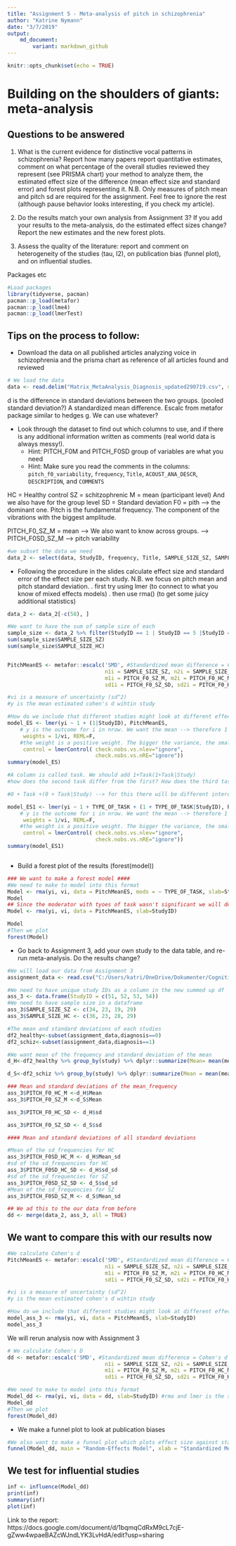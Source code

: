 ```yaml
---
title: "Assignment 5 - Meta-analysis of pitch in schizophrenia"
author: "Katrine Nymann"
date: "3/7/2019"
output: 
    md_document:
        variant: markdown_github
---
```


```r
knitr::opts_chunk$set(echo = TRUE)
```

# Building on the shoulders of giants: meta-analysis

## Questions to be answered

1. What is the current evidence for distinctive vocal patterns in schizophrenia? Report how many papers report quantitative estimates, comment on what percentage of the overall studies reviewed they represent (see PRISMA chart) your method to analyze them, the estimated effect size of the difference (mean effect size and standard error) and forest plots representing it. N.B. Only measures of pitch mean and pitch sd are required for the assignment. Feel free to ignore the rest (although pause behavior looks interesting, if you check my article).

2. Do the results match your own analysis from Assignment 3? If you add your results to the meta-analysis, do the estimated effect sizes change? Report the new estimates and the new forest plots.

3. Assess the quality of the literature: report and comment on heterogeneity of the studies (tau, I2), on publication bias (funnel plot), and on influential studies.

Packages etc
```r
#Load packages
library(tidyverse, pacman)
pacman::p_load(metafor)
pacman::p_load(lme4)
pacman::p_load(lmerTest)
```

## Tips on the process to follow:

- Download the data on all published articles analyzing voice in schizophrenia and the prisma chart as reference of all articles found and reviewed
```r
# We load the data
data <- read.delim("Matrix_MetaAnalysis_Diagnosis_updated290719.csv", sep =";")
```
d is the difference in standard deviations between the two groups. (pooled standard deviation?)
A standardized mean difference. 
Escalc from metafor package
similar to hedges g. We can use whatever?


- Look through the dataset to find out which columns to use, and if there is any additional information written as comments (real world data is always messy!).
    * Hint: PITCH_F0M and PITCH_F0SD group of variables are what you need
    * Hint: Make sure you read the comments in the columns: `pitch_f0_variability`, `frequency`, `Title`,  `ACOUST_ANA_DESCR`, `DESCRIPTION`, and `COMMENTS`
    
 
HC = Healthy control
SZ = schitzophrenic
M = mean (participant level) And we also have for the group level
SD = Standard deviation
F0 = pith --> the dominant one.
Pitch is the fundamental frequency. The component of the vibrations with the biggest amplitude.

PITCH_F0_SZ_M = mean -->
We also want to know across groups. -->
PITCH_F0SD_SZ_M --> pitch variability
```r
#we subset the data we need
data_2 <- select(data, StudyID, frequency, Title, SAMPLE_SIZE_SZ, SAMPLE_SIZE_HC, pitch_f0_variability, PITCH_F0SD_HC_M, PITCH_F0SD_HC_SD, PITCH_F0SD_SZ_SD, PITCH_F0SD_SZ_M, PITCH_F0_HC_M, PITCH_F0_HC_SD, PITCH_F0_SZ_SD, PITCH_F0_SZ_M, TYPE_OF_TASK)
```
    
- Following the procedure in the slides calculate effect size and standard error of the effect size per each study. N.B. we focus on pitch mean and pitch standard deviation.
 . first try using lmer (to connect to what you know of mixed effects models)
 . then use rma() (to get some juicy additional statistics)
```r
data_2 <- data_2[-c(58), ]

#We want to have the sum of sample size of each 
sample_size <- data_2 %>% filter(StudyID == 1 | StudyID == 5 |StudyID == 11 | StudyID == 18 | StudyID == 28 | StudyID == 50) %>% group_by(StudyID) %>% summarise(SAMPLE_SIZE_SZ, SAMPLE_SIZE_HC)  
sum(sample_size$SAMPLE_SIZE_SZ)
sum(sample_size$SAMPLE_SIZE_HC)


PitchMeanES <- metafor::escalc('SMD', #Standardized mean difference = Cohen's d
                               n1i = SAMPLE_SIZE_SZ, n2i = SAMPLE_SIZE_HC, 
                               m1i = PITCH_F0_SZ_M, m2i = PITCH_F0_HC_M, 
                               sd1i = PITCH_F0_SZ_SD, sd2i = PITCH_F0_HC_SD, data = data_2)

#vi is a measure of uncertainty (sd^2)
#y is the mean estimated cohen's d wihtin study 

#How do we include that different studies might look at different effects? Heterogeneity. 
model_ES <- lmer(yi ~ 1 + (1|StudyID), PitchMeanES, 
    # y is the outcome for i in nrow. We want the mean --> therefore 1 to get the intercept. 
     weights = 1/vi, REML=F, 
    #the weight is a positive weight. The bigger the variance, the smaller the decimal
     control = lmerControl( check.nobs.vs.nlev="ignore", 
                            check.nobs.vs.nRE="ignore"))
summary(model_ES)

#A column is called task. We should add 1+Task(1+Task|Study)
#how does the second task differ from the first? How does the third task differ from the first? A difference of effect size. The difference in the difference between control and sz when looking at second in relation the first. Not concerned about the overall effect size

#0 + Task +(0 + Task|Study) --> for this there will be different intercepts. The estimate by condition. Not the estimate of the difference. 

model_ES1 <- lmer(yi ~ 1 + TYPE_OF_TASK + (1 + TYPE_OF_TASK|StudyID), PitchMeanES, 
    # y is the outcome for i in nrow. We want the mean --> therefore 1 to get the intercept. 
     weights = 1/vi, REML=F, 
    #the weight is a positive weight. The bigger the variance, the smaller the decimal
     control = lmerControl( check.nobs.vs.nlev="ignore", 
                            check.nobs.vs.nRE="ignore"))
summary(model_ES1)



```
 

- Build a forest plot of the results (forest(model))
```r
### We want to make a forest model ####
#We need to make to model into this format
Model <- rma(yi, vi, data = PitchMeanES, mods = ~ TYPE_OF_TASK, slab=StudyID) #rma and lmer is the same
Model
## Since the moderator with tyoes of task wasn't significant we will do the model without it
Model <- rma(yi, vi, data = PitchMeanES, slab=StudyID)

Model
#Then we plot
forest(Model)
```

 
- Go back to Assignment 3, add your own study to the data table, and re-run meta-analysis. Do the results change?
```r
#We will load our data from Assignment 3
assignment_data <- read.csv("C:/Users/katri/OneDrive/Dokumenter/Cognitive Science/Experimental_Methods_III/Assignment_3/df_2.csv")

#We need to have unique study IDs as a column in the new summed up df
ass_3 <- data.frame(StudyID = c(51, 52, 53, 54))
#We need to have sample size in a dataframe
ass_3$SAMPLE_SIZE_SZ <- c(34, 23, 19, 29)
ass_3$SAMPLE_SIZE_HC <- c(36, 23, 28, 29)

#The mean and standard deviations of each studies
df2_healthy<-subset(assignment_data,diagnosis==0)
df2_schiz<-subset(assignment_data,diagnosis==1)

#We want mean of the frequency and standard deviation of the mean
d_H<-df2_healthy %>% group_by(study) %>% dplyr::summarize(Mean= mean(mean_frequency), sd = sd(mean_frequency), Mean_sd = mean(sd_frequency), sd_sd = sd(sd_frequency))

d_S<-df2_schiz %>% group_by(study) %>% dplyr::summarize(Mean = mean(mean_frequency), sd = sd(mean_frequency), Mean_sd = mean(sd_frequency), sd_sd = sd(sd_frequency))

### Mean and standard deviations of the mean_frequency
ass_3$PITCH_F0_HC_M <-d_H$Mean
ass_3$PITCH_F0_SZ_M <-d_S$Mean

ass_3$PITCH_F0_HC_SD <- d_H$sd

ass_3$PITCH_F0_SZ_SD <- d_S$sd

#### Mean and standard deviations of all standard deviations

#Mean of the sd_frequencies for HC
ass_3$PITCH_F0SD_HC_M <- d_H$Mean_sd
#sd of the sd_frequencies for HC
ass_3$PITCH_F0SD_HC_SD <- d_H$sd_sd
#sd of the sd_frequencies for SZ
ass_3$PITCH_F0SD_SZ_SD <- d_S$sd_sd
#Mean of the sd_frequencies for SZ
ass_3$PITCH_F0SD_SZ_M <- d_S$Mean_sd

## We ad this to the our data from before
dd <- merge(data_2, ass_3, all = TRUE)
```
## We want to compare this with our results now
```r
#We calculate Cohen's d
PitchMeanES <- metafor::escalc('SMD', #Standardized mean difference = Cohen's d
                               n1i = SAMPLE_SIZE_SZ, n2i = SAMPLE_SIZE_HC, 
                               m1i = PITCH_F0_SZ_M, m2i = PITCH_F0_HC_M, 
                               sd1i = PITCH_F0_SZ_SD, sd2i = PITCH_F0_HC_SD, data = ass_3)

#vi is a measure of uncertainty (sd^2)
#y is the mean estimated cohen's d wihtin study 

#How do we include that different studies might look at different effects? Heterogeneity. 
model_ass_3 <- rma(yi, vi, data = PitchMeanES, slab=StudyID)
model_ass_3
```



We will rerun analysis now with Assignment 3
```r
# We calculate Cohen's D
dd <- metafor::escalc('SMD', #Standardized mean difference = Cohen's d
                               n1i = SAMPLE_SIZE_SZ, n2i = SAMPLE_SIZE_HC, 
                               m1i = PITCH_F0_SZ_M, m2i = PITCH_F0_HC_M, 
                               sd1i = PITCH_F0_SZ_SD, sd2i = PITCH_F0_HC_SD, data = dd)

#We need to make to model into this format
Model_dd <- rma(yi, vi, data = dd, slab=StudyID) #rma and lmer is the same
Model_dd
#Then we plot
forest(Model_dd)

```


- We make a funnel plot to look at publication biases
```r
#We also want to make a funnel plot which plots effect size against standard error
funnel(Model_dd, main = "Random-Effects Model", xlab = "Standardized Mean Difference")

```
## We test for influential studies
```r
inf <- influence(Model_dd)
print(inf)
summary(inf)
plot(inf)

```
Link to the report: https://docs.google.com/document/d/1bqmqCdRxM9cL7cjE-gZww4wpaeBAZcWJndLYK3LvHdA/edit?usp=sharing 
